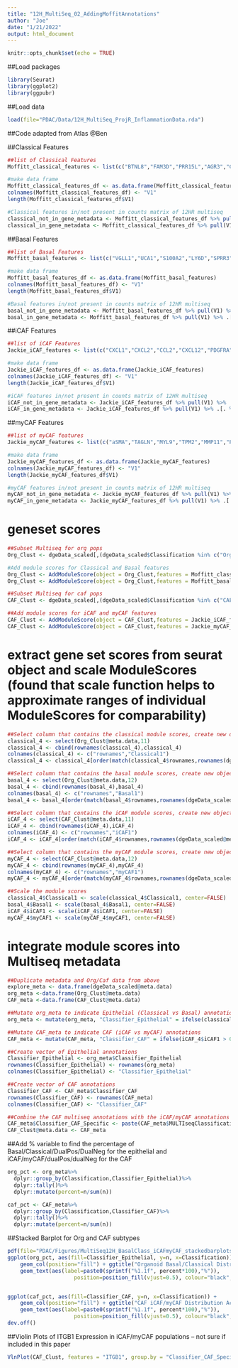 ```yaml
---
title: "12H_MultiSeq_02_AddingMoffitAnnotations"
author: "Joe"
date: "1/21/2022"
output: html_document
---
```


```r
knitr::opts_chunk$set(echo = TRUE)
```

##Load packages
```r
library(Seurat)
library(ggplot2)
library(ggpubr)
```

##Load data
```r
load(file="PDAC/Data/12H_MultiSeq_ProjR_InflammationData.rda")
```

##Code adapted from Atlas @Ben

##Classical Features
```r
##list of Classical Features
Moffitt_classical_features <- list(c("BTNL8","FAM3D","PRR15L","AGR3","CTSE","LOC400573","LYZ","TFF2","TFF1","ANXA10","LGALS4","PLA2G10","CEACAM6","VSIG2","TSPAN8","ST6GALNAC1","AGR2","TFF3","CYP3A7","MYO1A","CLRN3","KRT20","CDH17","SPINK4","REG4"))

#make data frame
Moffitt_classical_features_df <- as.data.frame(Moffitt_classical_features)
colnames(Moffitt_classical_features_df) <- "V1"
length(Moffitt_classical_features_df$V1)

#Classical features in/not present in counts matrix of 12HR multiseq
classical_not_in_gene_metadata <- Moffitt_classical_features_df %>% pull(V1) %>% .[!(. %in% rownames(dgeData_scaled@assays$RNA@counts))]
classical_in_gene_metadata <- Moffitt_classical_features_df %>% pull(V1) %>% .[. %in% rownames(dgeData_scaled@assays$RNA@counts)]
```

##Basal Features
```r
##list of Basal Features
Moffitt_basal_features <- list(c("VGLL1","UCA1","S100A2","LY6D","SPRR3","SPRR1B","LEMD1","KRT15","CTSV","DHRS9","AREG","CST6","SERPINB3","KRT6C","KRT6A","SERPINB4","FAM83A","SCEL","FGFBP1","KRT7","KRT17","GPR87","TNS4","SLC2A1","ANXA8L2"))

#make data frame
Moffitt_basal_features_df <- as.data.frame(Moffitt_basal_features)
colnames(Moffitt_basal_features_df) <- "V1"
length(Moffitt_basal_features_df$V1)

#Basal features in/not present in counts matrix of 12HR multiseq
basal_not_in_gene_metadata <- Moffitt_basal_features_df %>% pull(V1) %>% .[!(. %in% rownames(dgeData_scaled@assays$RNA@counts))]
basal_in_gene_metadata <- Moffitt_basal_features_df %>% pull(V1) %>% .[. %in% rownames(dgeData_scaled@assays$RNA@counts)]
```

##iCAF Features
```r
##list of iCAF Features
Jackie_iCAF_features <- list(c("CXCL1","CXCL2","CCL2","CXCL12","PDGFRA","CFD","LMNA","DPT","HAS1","HAS2"))

#make data frame
Jackie_iCAF_features_df <- as.data.frame(Jackie_iCAF_features)
colnames(Jackie_iCAF_features_df) <- "V1"
length(Jackie_iCAF_features_df$V1)

#iCAF features in/not present in counts matrix of 12HR multiseq
iCAF_not_in_gene_metadata <- Jackie_iCAF_features_df %>% pull(V1) %>% .[!(. %in% rownames(dgeData_scaled@assays$RNA@counts))]
iCAF_in_gene_metadata <- Jackie_iCAF_features_df %>% pull(V1) %>% .[. %in% rownames(dgeData_scaled@assays$RNA@counts)]
```

##myCAF Features
```r
##list of myCAF features
Jackie_myCAF_features <- list(c("aSMA","TAGLN","MYL9","TPM2","MMP11","POSTN","HOPX","TWIST1","SOX4","ZUB1"))

#make data frame
Jackie_myCAF_features_df <- as.data.frame(Jackie_myCAF_features)
colnames(Jackie_myCAF_features_df) <- "V1"
length(Jackie_myCAF_features_df$V1)

#myCAF features in/not present in counts matrix of 12HR multiseq
myCAF_not_in_gene_metadata <- Jackie_myCAF_features_df %>% pull(V1) %>% .[!(. %in% rownames(dgeData_scaled@assays$RNA@counts))]
myCAF_in_gene_metadata <- Jackie_myCAF_features_df %>% pull(V1) %>% .[. %in% rownames(dgeData_scaled@assays$RNA@counts)]
```

# geneset scores
```r
##Subset Multiseq for org pops
Org_Clust <- dgeData_scaled[,(dgeData_scaled$Classification %in% c("Org1","CC_Org"))]

#Add module scores for Classical and Basal features
Org_Clust <- AddModuleScore(object = Org_Clust,features = Moffitt_classical_features, name = "Classical")
Org_Clust <- AddModuleScore(object = Org_Clust,features = Moffitt_basal_features,name = "Basal")

##Subset Multiseq for caf pops
CAF_Clust <- dgeData_scaled[,(dgeData_scaled$Classification %in% c("CAF1","CC_CAF"))]

##Add module scores for iCAF and myCAF features
CAF_Clust <- AddModuleScore(object = CAF_Clust,features = Jackie_iCAF_features, name = "iCAF")
CAF_Clust <- AddModuleScore(object = CAF_Clust,features = Jackie_myCAF_features, name = "myCAF")
```

# extract gene set scores from seurat object and scale ModuleScores (found that scale function helps to approximate ranges of individual ModuleScores for comparability)
```r
##Select column that contains the classical module scores, create new object
classical_4 <- select(Org_Clust@meta.data,11)
classical_4 <- cbind(rownames(classical_4),classical_4)
colnames(classical_4) <- c("rownames","Classical1")
classical_4 <- classical_4[order(match(classical_4$rownames,rownames(dgeData_scaled@meta.data))),]

##Select column that contains the basal module scores, create new object
basal_4 <- select(Org_Clust@meta.data,12)
basal_4 <- cbind(rownames(basal_4),basal_4)
colnames(basal_4) <- c("rownames","Basal1")
basal_4 <- basal_4[order(match(basal_4$rownames,rownames(dgeData_scaled@meta.data))),]

##Select column that contains the iCAF module scores, create new object
iCAF_4 <- select(CAF_Clust@meta.data,11)
iCAF_4 <- cbind(rownames(iCAF_4),iCAF_4)
colnames(iCAF_4) <- c("rownames","iCAF1")
iCAF_4 <- iCAF_4[order(match(iCAF_4$rownames,rownames(dgeData_scaled@meta.data))),]

##Select column that contains the myCAF module scores, create new object
myCAF_4 <- select(CAF_Clust@meta.data,12)
myCAF_4 <- cbind(rownames(myCAF_4),myCAF_4)
colnames(myCAF_4) <- c("rownames","myCAF1")
myCAF_4 <- myCAF_4[order(match(myCAF_4$rownames,rownames(dgeData_scaled@meta.data))),]

##Scale the module scores
classical_4$Classical1 <- scale(classical_4$Classical1, center=FALSE)
basal_4$Basal1 <- scale(basal_4$Basal1, center=FALSE)
iCAF_4$iCAF1 <- scale(iCAF_4$iCAF1, center=FALSE)
myCAF_4$myCAF1 <- scale(myCAF_4$myCAF1, center=FALSE)
```

# integrate module scores into Multiseq metadata
```r
##Duplicate metadata and Org/Caf data from above
explore_meta <- data.frame(dgeData_scaled@meta.data)
org_meta <-data.frame(Org_Clust@meta.data)
CAF_meta <-data.frame(CAF_Clust@meta.data)

##Mutate org_meta to indicate Epithelial (Classical vs Basal) annotations
org_meta <- mutate(org_meta, "Classifier_Epithelial" = ifelse(classical_4$Classical1 > 0 & basal_4$Basal1 > 0, "dual_positive", ifelse(classical_4$Classical1 > 0 & basal_4$Basal1 < 0, "Classical", ifelse(classical_4$Classical1 < 0 & basal_4$Basal1 > 0, "Basal", ifelse(classical_4$Classical1 < 0 & basal_4$Basal1 < 0, "dual_negative", NA)))))

##Mutate CAF_meta to indicate CAF (iCAF vs myCAF) annotations
CAF_meta <- mutate(CAF_meta, "Classifier_CAF" = ifelse(iCAF_4$iCAF1 > 0 & myCAF_4$myCAF1 > 0, "dual_positive", ifelse(iCAF_4$iCAF1 > 0 & myCAF_4$myCAF1 < 0, "iCAF", ifelse(iCAF_4$iCAF1 < 0 & myCAF_4$myCAF1 > 0, "myCAF", ifelse(iCAF_4$iCAF1 < 0 & myCAF_4$myCAF1 < 0, "dual_negative", NA)))))

##Create vector of Epithelial annotations
Classifier_Epithelial <- org_meta$Classifier_Epithelial
rownames(Classifier_Epithelial) <- rownames(org_meta)
colnames(Classifier_Epithelial) <- "Classifier_Epithelial"

##Create vector of CAF annotations
Classifier_CAF <- CAF_meta$Classifier_CAF
rownames(Classifier_CAF) <- rownames(CAF_meta)
colnames(Classifier_CAF) <- "Classifier_CAF"

##Combine the CAF multiseq annotations with the iCAF/myCAF annotations (this will help us distinguish the mono vs coculture populations later)
CAF_meta$Classifier_CAF_Specific <- paste(CAF_meta$MULTIseqClassification,CAF_meta$Classifier_CAF, sep="_")
CAF_Clust@meta.data <- CAF_meta
```

##Add % variable to find the percentage of Basal/Classical/DualPos/DualNeg for the epithelial and iCAF/myCAF/dualPos/dualNeg for the CAF
```r
org_pct <- org_meta%>%
  dplyr::group_by(Classification,Classifier_Epithelial)%>%
  dplyr::tally()%>%
  dplyr::mutate(percent=n/sum(n))

caf_pct <- CAF_meta%>%
  dplyr::group_by(Classification,Classifier_CAF)%>%
  dplyr::tally()%>%
  dplyr::mutate(percent=n/sum(n))

```


##Stacked Barplot for Org and CAF subtypes
```r
pdf(file="PDAC/Figures/MultiSeq12H_BasalClass_iCAFmyCAF_stackedbarplots.pdf")
ggplot(org_pct, aes(fill=Classifier_Epithelial, y=n, x=Classification)) + 
    geom_col(position="fill") + ggtitle("Organoid Basal/Classical Distribution Across Condition") + labs(y="percent_counts") +
    geom_text(aes(label=paste0(sprintf("%1.1f", percent*100),"%")),
                     position=position_fill(vjust=0.5), colour="black", size =3)


ggplot(caf_pct, aes(fill=Classifier_CAF, y=n, x=Classification)) + 
    geom_col(position="fill") + ggtitle("CAF iCAF/myCAF Distribution Across Condition") + labs(y="percent_counts") +
    geom_text(aes(label=paste0(sprintf("%1.1f", percent*100),"%")),
                     position=position_fill(vjust=0.5), colour="black", size =3)
dev.off()
```

##Violin Plots of ITGB1 Expression in iCAF/myCAF populations -- not sure if included in this paper
```r
VlnPlot(CAF_Clust, features = "ITGB1", group.by = "Classifier_CAF_Specific",y.max=7.5) + stat_compare_means(comparisons= list(c("CAF1_iCAF","CAF1_myCAF"),c("CC1_iCAF","CC1_myCAF"),c("CAF1_iCAF","CC1_myCAF"),c("CAF1_myCAF","CC1_myCAF"),c("CAF1_iCAF","CC1_iCAF"),c("CAF1_iCAF","CC1_myCAF")), label.y.npc = 0.85, method = "wilcox.test")
```


